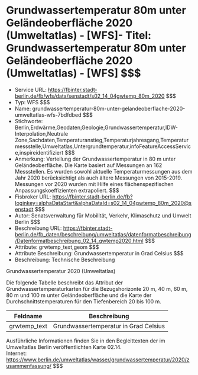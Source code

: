 # Grundwassertemperatur 80m unter Geländeoberfläche 2020 (Umweltatlas) - [WFS]- Titel: Grundwassertemperatur 80m unter Geländeoberfläche 2020 (Umweltatlas) - [WFS] $$$
- Service URL: https://fbinter.stadt-berlin.de/fb/wfs/data/senstadt/s02_14_04gwtemp_80m_2020 $$$
- Typ: WFS $$$
- Name: grundwassertemperatur-80m-unter-gelandeoberflache-2020-umweltatlas-wfs-7bdfdbed $$$
- Stichworte: Berlin,Erdwärme,Geodaten,Geologie,Grundwassertemperatur,IDW-Interpolation,Neutrale Zone,Sachdaten,Temperaturanstieg,Temperaturjahresgang,Temperaturmessstelle,Umweltatlas,Untergrundtemperatur,infoFeatureAccessService,inspireidentifiziert $$$
- Anmerkung: Verteilung der Grundwassertemperatur in 80 m unter Geländeoberfläche. Die Karte basiert auf Messungen an 162 Messstellen. Es wurden sowohl aktuelle Temperaturmessungen aus dem Jahr 2020 berücksichtigt als auch ältere Messungen von 2015-2019. Messungen vor 2020 wurden mit Hilfe eines flächenspezifischen Anpassungskoeffizienten extrapoliert. $$$
- Fisbroker URL: https://fbinter.stadt-berlin.de/fb?loginkey=alphaDataStart&alphaDataId=s02_14_04gwtemp_80m_2020@senstadt $$$
- Autor: Senatsverwaltung für Mobilität, Verkehr, Klimaschutz und Umwelt Berlin $$$
- Beschreibung URL: https://fbinter.stadt-berlin.de/fb_daten/beschreibung/umweltatlas/datenformatbeschreibung/Datenformatbeschreibung_02_14_gwtemp2020.html $$$
- Attribute: grwtemp_text,geom $$$
- Attribute Beschreibung: Grundwassertemperatur in Grad Celsius $$$
- Beschreibung: Technische Beschreibung 

Grundwassertemperatur 2020 (Umweltatlas)

Die folgende Tabelle beschreibt das Attribut der Grundwassertemperaturkarten für die Bezugshorizonte 20 m, 40 m, 60 m, 80 m und 100 m unter Geländeoberfläche und die Karte der Durchschnittstemperaturen für den Tiefenbereich 20 bis 100 m.

| **Feldname**  | **Beschreibung**                      |
| ------------- | ------------------------------------- |
| grwtemp\_text | Grundwassertemperatur in Grad Celsius |

Ausführliche Informationen finden Sie in den Begleittexten der im Umweltatlas Berlin veröffentlichten Karte 02.14.  
Internet: https://www.berlin.de/umweltatlas/wasser/grundwassertemperatur/2020/zusammenfassung/ $$$
